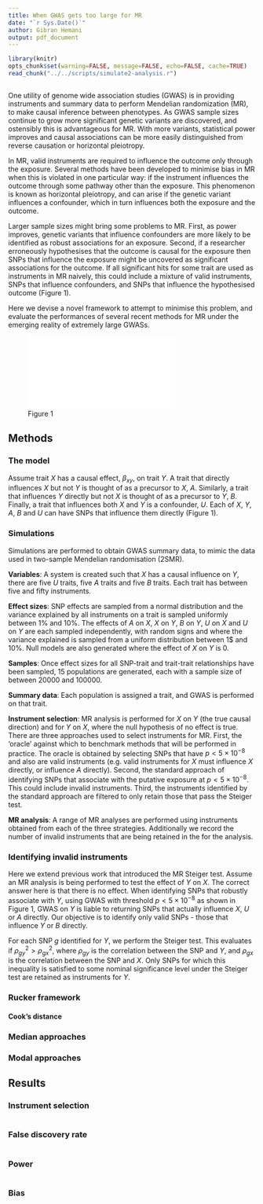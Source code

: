 ```yaml
---
title: When GWAS gets too large for MR
date: "`r Sys.Date()`"
author: Gibran Hemani
output: pdf_document
---
```


```r
library(knitr)
opts_chunk$set(warning=FALSE, message=FALSE, echo=FALSE, cache=TRUE)
read_chunk("../../scripts/simulate2-analysis.r")
```

```r

```

One utility of genome wide association studies (GWAS) is in providing instruments and summary data to perform Mendelian randomization (MR), to make causal inference between phenotypes. As GWAS sample sizes continue to grow more significant genetic variants are discovered, and ostensibly this is advantageous for MR. With more variants, statistical power improves and causal associations can be more easily distinguished from reverse causation or horizontal pleiotropy.

In MR, valid instruments are required to influence the outcome only through the exposure. Several methods have been developed to minimise bias in MR when this is violated in one particular way: if the instrument influences the outcome through some pathway other than the exposure. This phenomenon is known as horizontal pleiotropy, and can arise if the genetic variant influences a confounder, which in turn influences both the exposure and the outcome.

Larger sample sizes might bring some problems to MR. First, as power improves, genetic variants that influence confounders are more likely to be identified as robust associations for an exposure. Second, if a researcher erroneously hypothesises that the outcome is causal for the exposure then SNPs that influence the exposure might be uncovered as significant associations for the outcome. If all significant hits for some trait are used as instruments in MR naively, this could include a mixture of valid instruments, SNPs that influence confounders, and SNPs that influence the hypothesised outcome (Figure 1).

Here we devise a novel framework to attempt to minimise this problem, and evaluate the performances of several recent methods for MR under the emerging reality of extremely large GWASs.


![Figure 1](../../images/dag.pdf)


## Methods

### The model

Assume trait $X$ has a causal effect, $\beta_{xy}$, on trait $Y$. A trait that directly influences $X$ but not $Y$ is thought of as a precursor to $X$, $A$. Similarly, a trait that influences $Y$ directly but not $X$ is thought of as a precursor to $Y$, $B$. Finally, a trait that influences both $X$ and $Y$ is a confounder, $U$. Each of $X$, $Y$, $A$, $B$ and $U$ can have SNPs that influence them directly (Figure 1). 


### Simulations

Simulations are performed to obtain GWAS summary data, to mimic the data used in two-sample Mendelian randomisation (2SMR).

**Variables**: A system is created such that $X$ has a causal influence on $Y$, there are five $U$ traits, five $A$ traits and five $B$ traits. Each trait has between five and fifty instruments.

**Effect sizes**: SNP effects are sampled from a normal distribution and the variance explained by all instruments on a trait is sampled uniformly between 1% and 10%. The effects of $A$ on $X$, $X$ on $Y$, $B$ on $Y$, $U$ on $X$ and $U$ on $Y$ are each sampled independently, with random signs and where the variance explained is sampled from a uniform distribution between 1$ and 10%. Null models are also generated where the effect of $X$ on $Y$ is 0.

**Samples**: Once effect sizes for all SNP-trait and trait-trait relationships have been sampled, 15 populations are generated, each with a sample size of between 20000 and 100000.

**Summary data**: Each population is assigned a trait, and GWAS is performed on that trait.

**Instrument selection**: MR analysis is performed for $X$ on $Y$ (the true causal direction) and for $Y$ on $X$, where the null hypothesis of no effect is true. There are three approaches used to select instruments for MR. First, the 'oracle' against which to benchmark methods that will be performed in practice. The oracle is obtained by selecting SNPs that have $p < 5 \times 10^{-8}$ and also are valid instruments (e.g. valid instruments for $X$ must influence $X$ directly, or influence $A$ directly). Second, the standard approach of identifying SNPs that associate with the putative exposure at $p < 5 \times 10^{-8}$. This could include invalid instruments. Third, the instruments identified by the standard approach are filtered to only retain those that pass the Steiger test.

**MR analysis**: A range of MR analyses are performed using instruments obtained from each of the three strategies. Additionally we record the number of invalid instruments that are being retained in the for the analysis.


### Identifying invalid instruments

Here we extend previous work that introduced the MR Steiger test. Assume an MR analysis is being performed to test the effect of $Y$ on $X$. The correct answer here is that there is no effect. When identifying SNPs that robustly associate with $Y$, using GWAS with threshold $p < 5 \times 10^{-8}$ as shown in Figure 1, GWAS on $Y$ is liable to returning SNPs that actually influence $X$, $U$ or $A$ directly. Our objective is to identify only valid SNPs - those that influence $Y$ or $B$ directly.

For each SNP $g$ identified for $Y$, we perform the Steiger test. This evaluates if $\rho_{gy}^2 > \rho_{gx}^2$, where $\rho_{gy}$ is the correlation between the SNP and $Y$, and $\rho_{gx}$ is the correlation between the SNP and $X$. Only SNPs for which this inequality is satisfied to some nominal significance level under the Steiger test are retained as instruments for $Y$.

### Rucker framework

#### Cook's distance


### Median approaches


### Modal approaches


## Results

### Instrument selection

```r

```

### False discovery rate

```r

```

### Power

```r

```

### Bias

```r

```